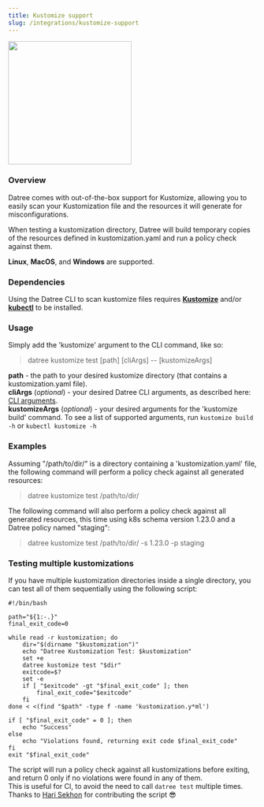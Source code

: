 ```yaml
---
title: Kustomize support
slug: /integrations/kustomize-support
---
```


<img src='/img/official-integrations/1.avif' alt='' width='250px' />

### Overview

Datree comes with out-of-the-box support for Kustomize, allowing you to easily scan your Kustomization file and the resources it will generate for misconfigurations.

When testing a kustomization directory, Datree will build temporary copies of the resources defined in kustomization.yaml and run a policy check against them.

**Linux**, **MacOS**, and **Windows** are supported.

### Dependencies

Using the Datree CLI to scan kustomize files requires [**Kustomize**](https://kustomize.io/) and/or [**kubectl**](https://kubernetes.io/docs/tasks/tools/) to be installed.

### Usage

Simply add the 'kustomize' argument to the CLI command, like so:

> datree kustomize test \[path\] \[cliArgs\] -- \[kustomizeArgs\]

**path** - the path to your desired kustomize directory (that contains a kustomization.yaml file).  
**cliArgs** (*optional*) - your desired Datree CLI arguments, as described here: [CLI arguments](/cli/cli-arguments).  
**kustomizeArgs** (*optional*) - your desired arguments for the 'kustomize build' command. To see a list of supported arguments, run `kustomize build -h` or `kubectl kustomize -h`  

### Examples

Assuming "/path/to/dir/" is a directory containing a 'kustomization.yaml' file, the following command will perform a policy check against all generated resources:

> datree kustomize test /path/to/dir/

The following command will also perform a policy check against all generated resources, this time using k8s schema version 1.23.0 and a Datree policy named "staging":

> datree kustomize test /path/to/dir/ -s 1.23.0 -p staging

### Testing multiple kustomizations

If you have multiple kustomization directories inside a single directory, you can test all of them sequentially using the following script:

```
#!/bin/bash

path="${1:-.}"
final_exit_code=0

while read -r kustomization; do
	dir="$(dirname "$kustomization")"
    echo "Datree Kustomization Test: $kustomization"
	set +e
	datree kustomize test "$dir"
	exitcode=$?
	set -e
	if [ "$exitcode" -gt "$final_exit_code" ]; then
        final_exit_code="$exitcode"
    fi
done < <(find "$path" -type f -name 'kustomization.y*ml')

if [ "$final_exit_code" = 0 ]; then
    echo "Success"
else
    echo "Violations found, returning exit code $final_exit_code"
fi
exit "$final_exit_code"
```

The script will run a policy check against all kustomizations before exiting, and return 0 only if no violations were found in any of them.  
This is useful for CI, to avoid the need to call `datree test` multiple times.  
Thanks to [Hari Sekhon](https://github.com/HariSekhon) for contributing the script 😎